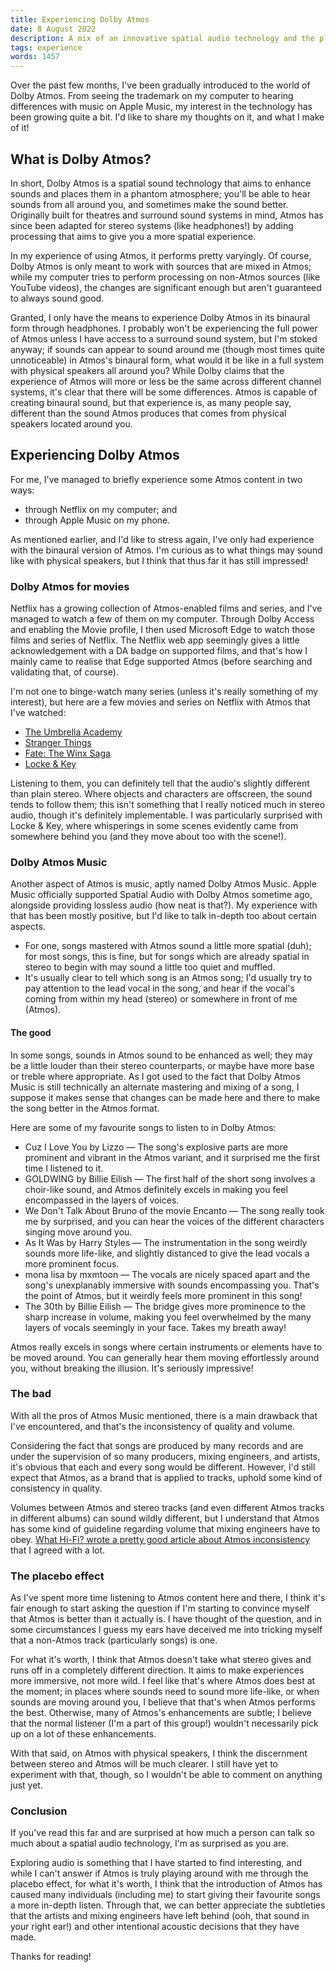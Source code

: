 ```yaml
---
title: Experiencing Dolby Atmos
date: 8 August 2022
description: A mix of an innovative spatial audio technology and the placebo effect makes me have greater appreciation for music.
tags: experience
words: 1457
---
```


Over the past few months, I've been gradually introduced to the world of Dolby Atmos. From seeing the trademark on my computer to hearing differences with music on Apple Music, my interest in the technology has been growing quite a bit. I'd like to share my thoughts on it, and what I make of it!

## What is Dolby Atmos?

In short, Dolby Atmos is a spatial sound technology that aims to enhance sounds and places them in a phantom atmosphere; you'll be able to hear sounds from all around you, and sometimes make the sound better. Originally built for theatres and surround sound systems in mind, Atmos has since been adapted for stereo systems (like headphones!) by adding processing that aims to give you a more spatial experience.

In my experience of using Atmos, it performs pretty varyingly. Of course, Dolby Atmos is only meant to work with sources that are mixed in Atmos; while my computer tries to perform processing on non-Atmos sources (like YouTube videos), the changes are significant enough but aren't guaranteed to always sound good.

Granted, I only have the means to experience Dolby Atmos in its binaural form through headphones. I probably won't be experiencing the full power of Atmos unless I have access to a surround sound system, but I'm stoked anyway; if sounds can appear to sound around me (though most times quite unnoticeable) in Atmos's binaural form, what would it be like in a full system with physical speakers all around you? While Dolby claims that the experience of Atmos will more or less be the same across different channel systems, it's clear that there will be some differences. Atmos is capable of creating binaural sound, but that experience is, as many people say, different than the sound Atmos produces that comes from physical speakers located around you.

## Experiencing Dolby Atmos

For me, I've managed to briefly experience some Atmos content in two ways:

- through Netflix on my computer; and
- through Apple Music on my phone.

As mentioned earlier, and I'd like to stress again, I've only had experience with the binaural version of Atmos. I'm curious as to what things may sound like with physical speakers, but I think that thus far it has still impressed!

### Dolby Atmos for movies

Netflix has a growing collection of Atmos-enabled films and series, and I've managed to watch a few of them on my computer. Through Dolby Access and enabling the Movie profile, I then used Microsoft Edge to watch those films and series of Netflix. The Netflix web app seemingly gives a little acknowledgement with a DA badge on supported films, and that's how I mainly came to realise that Edge supported Atmos (before searching and validating that, of course).

I'm not one to binge-watch many series (unless it's really something of my interest), but here are a few movies and series on Netflix with Atmos that I've watched:

- [The Umbrella Academy](https://www.netflix.com/title/80186863)
- [Stranger Things](https://www.netflix.com/title/80057281)
- [Fate: The Winx Saga](https://www.netflix.com/title/80220679)
- [Locke & Key](https://www.netflix.com/title/80241239)

Listening to them, you can definitely tell that the audio's slightly different than plain stereo. Where objects and characters are offscreen, the sound tends to follow them; this isn't something that I really noticed much in stereo audio, though it's definitely implementable. I was particularly surprised with Locke & Key, where whisperings in some scenes evidently came from somewhere behind you (and they move about too with the scene!).

### Dolby Atmos Music

Another aspect of Atmos is music, aptly named Dolby Atmos Music. Apple Music officially supported Spatial Audio with Dolby Atmos sometime ago, alongside providing lossless audio (how neat is that?). My experience with that has been mostly positive, but I'd like to talk in-depth too about certain aspects.

- For one, songs mastered with Atmos sound a little more spatial (duh); for most songs, this is fine, but for songs which are already spatial in stereo to begin with may sound a little too quiet and muffled.
- It's usually clear to tell which song is an Atmos song; I'd usually try to pay attention to the lead vocal in the song, and hear if the vocal's coming from within my head (stereo) or somewhere in front of me (Atmos).

#### The good

In some songs, sounds in Atmos sound to be enhanced as well; they may be a little louder than their stereo counterparts, or maybe have more base or treble where appropriate. As I got used to the fact that Dolby Atmos Music is still technically an alternate mastering and mixing of a song, I suppose it makes sense that changes can be made here and there to make the song better in the Atmos format.

Here are some of my favourite songs to listen to in Dolby Atmos:

- Cuz I Love You by Lizzo — The song's explosive parts are more prominent and vibrant in the Atmos variant, and it surprised me the first time I listened to it.
- GOLDWING by Billie Eilish — The first half of the short song involves a choir-like sound, and Atmos definitely excels in making you feel encompassed in the layers of voices.
- We Don't Talk About Bruno of the movie Encanto — The song really took me by surprised, and you can hear the voices of the different characters singing move around you.
- As It Was by Harry Styles — The instrumentation in the song weirdly sounds more life-like, and slightly distanced to give the lead vocals a more prominent focus.
- mona lisa by mxmtoon — The vocals are nicely spaced apart and the song's unexplanably immersive with sounds encompassing you. That's the point of Atmos, but it weirdly feels more prominent in this song!
- The 30th by Billie Eilish — The bridge gives more prominence to the sharp increase in volume, making you feel overwhelmed by the many layers of vocals seemingly in your face. Takes my breath away!

Atmos really excels in songs where certain instruments or elements have to be moved around. You can generally hear them moving effortlessly around you, without breaking the illusion. It's seriously impressive!

### The bad

With all the pros of Atmos Music mentioned, there is a main drawback that I've encountered, and that's the inconsistency of quality and volume.

Considering the fact that songs are produced by many records and are under the supervision of so many producers, mixing engineers, and artists, it's obvious that each and every song would be different. However, I'd still expect that Atmos, as a brand that is applied to tracks, uphold some kind of consistency in quality.

 Volumes between Atmos and stereo tracks (and even different Atmos tracks in different albums) can sound wildly different, but I understand that Atmos has some kind of guideline regarding volume that mixing engineers have to obey. [What Hi-Fi? wrote a pretty good article about Atmos inconsistency](https://www.whathifi.com/features/why-i-have-a-problem-with-dolby-atmos-music) that I agreed with a lot.

### The placebo effect

As I've spent more time listening to Atmos content here and there, I think it's fair enough to start asking the question if I'm starting to convince myself that Atmos is better than it actually is. I have thought of the question, and in some circumstances I guess my ears have deceived me into tricking myself that a non-Atmos track (particularly songs) is one.

For what it's worth, I think that Atmos doesn't take what stereo gives and runs off in a completely different direction. It aims to make experiences more immersive, not more wild. I feel like that's where Atmos does best at the moment; in places where sounds need to sound more life-like, or when sounds are moving around you, I believe that that's when Atmos performs the best. Otherwise, many of Atmos's enhancements are subtle; I believe that the normal listener (I'm a part of this group!) wouldn't necessarily pick up on a lot of these enhancements.

With that said, on Atmos with physical speakers, I think the discernment between stereo and Atmos will be much clearer. I still have yet to experiment with that, though, so I wouldn't be able to comment on anything just yet.

### Conclusion

If you've read this far and are surprised at how much a person can talk so much about a spatial audio technology, I'm as surprised as you are.

Exploring audio is something that I have started to find interesting, and while I can't answer if Atmos is truly playing around with me through the placebo effect, for what it's worth, I think that the introduction of Atmos has caused many individuals (including me) to start giving their favourite songs a more in-depth listen. Through that, we can better appreciate the subtleties that the artists and mixing engineers have left behind (ooh, that sound in your right ear!) and other intentional acoustic decisions that they have made.

Thanks for reading!
